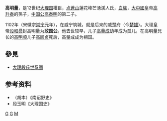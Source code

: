 '''高明量'''，是12世纪[[大理国|大理国]]權臣，[[点蒼山|点蒼山]]蓮花峰芒湧溪人氏，[[白族|白族]]，[[大中國|大中國]]皇帝[[高升泰|高升泰]]的孫子，[[中国公|中国公]][[高泰明|高泰明]]的第二子。

1102年（宋徽宗[[崇宁|崇宁]]元年），在威宁筑城，就是后来的威楚府（今[[楚雄彝族自治州|楚雄]]）。大理皇帝[[段和譽|段和譽]]封高明量为'''政国公'''。他去世较早，儿子[[高量成|高量成]]幼年成为孤儿，在高明量兄长的[[高明顺|高明顺]]儿子[[高顺贞|高顺贞]]死后，高量成成为相国。

==參見==
*[[大理段氏世系图|大理段氏世系图]]
==参考资料==
*（胡本）《南诏野史》
*段玉明《大理国史》

[[Category:大理市人|G]]
[[Category:楚雄人|G]]
[[Category:高姓|M]]